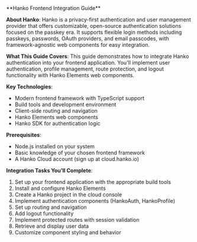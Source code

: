 <div class="hidden">
**Hanko Frontend Integration Guide**

**About Hanko**: Hanko is a privacy-first authentication and user management provider that offers customizable, open-source authentication solutions focused on the passkey era. It supports flexible login methods including passkeys, passwords, OAuth providers, and email passcodes, with framework-agnostic web components for easy integration.

**What This Guide Covers**: This guide demonstrates how to integrate Hanko authentication into your frontend application. You'll implement user authentication, profile management, route protection, and logout functionality with Hanko Elements web components.

**Key Technologies**:
- Modern frontend framework with TypeScript support
- Build tools and development environment
- Client-side routing and navigation
- Hanko Elements web components
- Hanko SDK for authentication logic

**Prerequisites**:
- Node.js installed on your system
- Basic knowledge of your chosen frontend framework
- A Hanko Cloud account (sign up at cloud.hanko.io)

**Integration Tasks You'll Complete**:
1. Set up your frontend application with the appropriate build tools
2. Install and configure Hanko Elements
3. Create a Hanko project in the cloud console
4. Implement authentication components (HankoAuth, HankoProfile)
5. Set up routing and navigation
6. Add logout functionality
7. Implement protected routes with session validation
8. Retrieve and display user data
9. Customize component styling and behavior
</div>